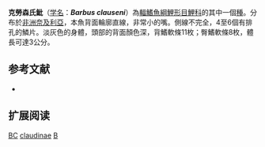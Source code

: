 {{Speciesbox 
| taxon = Barbus clauseni
| status = DD
| status_system = IUCN3.1
| authority = [[Thys_van_den_Audenaerde|Thys van den Audenaerde]], 1976
| synonyms = 
}}

'''克勞森氏魮'''（[[学名|学名]]：'''''Barbus clauseni'''''）為[[輻鰭魚綱|輻鰭魚綱]][[鯉形目|鯉形目]][[鯉科|鯉科]]的其中一個[[種|種]]。分布於[[非洲|非洲]][[奈及利亞|奈及利亞]]，本魚背面輪廓直線，非常小的嘴。側線不完全，4至6個有排孔的鱗片。淡灰色的身體，頭部的背面顏色深，背鰭軟條11枚；臀鰭軟條8枚，體長可達3公分。

== 参考文献 ==
*{{FishBase_species|genus=Barbus|species=clauseni|year=2011|month=12}}

== 扩展阅读 ==
{{refbegin}}
{{wikispecies-inline|Barbus claudinae|克勞森氏魮}}
{{refend}}
{{Taxonbar|from=Q1806918}}

[[Category:IUCN红色名录数据缺乏物种|BC]]
[[Category:魮屬|claudinae]]
[[Category:1976年描述的魚類|B]]